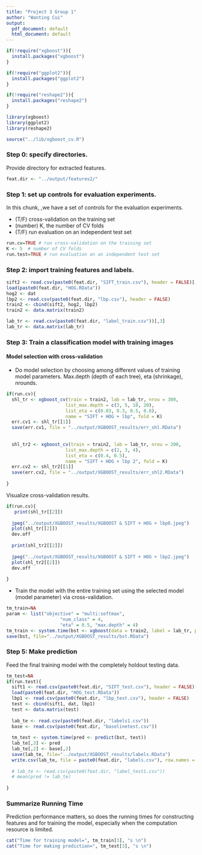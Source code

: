 ```yaml
---
title: "Project 3 Group 1"
author: "Wanting Cui"
output:
  pdf_document: default
  html_document: default
---
```



```r
if(!require("xgboost")){
  install.packages("xgboost")
}

if(!require("ggplot2")){
  install.packages("ggplot2")
}

if(!require("reshape2")){
  install.packages("reshape2")
}

library(xgboost)
library(ggplot2)
library(reshape2)

source("../lib/xgboost_cv.R")
```

### Step 0: specify directories.

Provide directory for extracted features.
```r
feat.dir <- "../output/features2/"
```

### Step 1: set up controls for evaluation experiments.

In this chunk, ,we have a set of controls for the evaluation experiments. 

+ (T/F) cross-validation on the training set
+ (number) K, the number of CV folds
+ (T/F) run evaluation on an independent test set


```r
run.cv=TRUE # run cross-validation on the training set
K <- 5  # number of CV folds
run.test=TRUE # run evaluation on an independent test set
```


### Step 2: import training features and labels.

```r
sift2 <- read.csv(paste0(feat.dir, "SIFT_train.csv"), header = FALSE)[, -1]
load(paste0(feat.dir, "HOG.RData"))
hog2 <- dat
lbp2 <- read.csv(paste0(feat.dir, "lbp.csv"), header = FALSE)
train2 <- cbind(sift2, hog2, lbp2)
train2 <- data.matrix(train2)

lab_tr <- read.csv(paste0(feat.dir, "label_train.csv"))[,3]
lab_tr <- data.matrix(lab_tr)
```


### Step 3: Train a classification model with training images

#### Model selection with cross-validation
* Do model selection by choosing among different values of training model parameters. Max.depth (depth of each tree), eta (shrinkage), nrounds. 
```r

if(run.cv){
  shl_tr <- xgboost_cv(train = train2, lab = lab_tr, nrou = 300, 
                      list_max.depth = c(3, 5, 10, 20), 
                      list_eta = c(0.03, 0.3, 0.5, 0.8),
                      name = "SIFT + HOG + lbp", fold = K)
  err.cv1 <- shl_tr[[1]]
  save(err.cv1, file = "../output/XGBOOST_results/err_shl.RData")
  
  
  shl_tr2 <- xgboost_cv(train = train2, lab = lab_tr, nrou = 200, 
                      list_max.depth = c(2, 3, 4), 
                      list_eta = c(0.4, 0.5),
                      name = "SIFT + HOG + lbp 2", fold = K)
  err.cv2 <- shl_tr2[[1]]
  save(err.cv2, file = "../output/XGBOOST_results/err_shl2.RData")
  
}
```

Visualize cross-validation results. 

```r
if(run.cv){
   print(shl_tr[[2]])
  
  jpeg("../output/XGBOOST_results/XGBOOST & SIFT + HOG + lbp0.jpeg")
  plot(shl_tr[[2]])
  dev.off
  
  print(shl_tr2[[2]])
  
  jpeg("../output/XGBOOST_results/XGBOOST & SIFT + HOG + lbp2.jpeg")
  plot(shl_tr2[[2]])
  dev.off
  
}

```


* Train the model with the entire training set using the selected model (model parameter) via cross-validation.
```r
tm_train=NA
param <- list("objective" = "multi:softmax",
                    "num_class" = 4,
                    "eta" = 0.5, "max.depth" = 4)
tm_train <- system.time(bst <- xgboost(data = train2, label = lab_tr, params = param, nrounds = 80, verbose = 0))
save(bst, file="../output/XGBOOST_results/bst.RData")
```

### Step 5: Make prediction 
Feed the final training model with the completely holdout testing data. 
```r
tm_test=NA
if(run.test){
  sift1 <- read.csv(paste0(feat.dir, "SIFT_test.csv"), header = FALSE)[, -1]
  load(paste0(feat.dir, "HOG_test.RData"))
  lbp1 <- read.csv(paste0(feat.dir, "lbp_test.csv"), header = FALSE)
  test <- cbind(sift1, dat, lbp1)
  test <- data.matrix(test)
  
  lab_te <- read.csv(paste0(feat.dir, "labels1.csv"))
  base <- read.csv(paste0(feat.dir, "baselinetest.csv"))
  
  tm_test <- system.time(pred <- predict(bst, test))
  lab_te[,3] <- pred
  lab_te[,2] <- base[,2]
  save(lab_te, file="../output/XGBOOST_results/labels.RData")
  write.csv(lab_te, file = paste0(feat.dir, "labels.csv"), row.names = FALSE)
  
  # lab_te <- read.csv(paste0(feat.dir, "label_test1.csv"))
  # mean(pred != lab_te)
  
}
```

### Summarize Running Time
Prediction performance matters, so does the running times for constructing features and for training the model, especially when the computation resource is limited. 
```r
cat("Time for training model=", tm_train[3], "s \n")
cat("Time for making prediction=", tm_test[3], "s \n")
```
